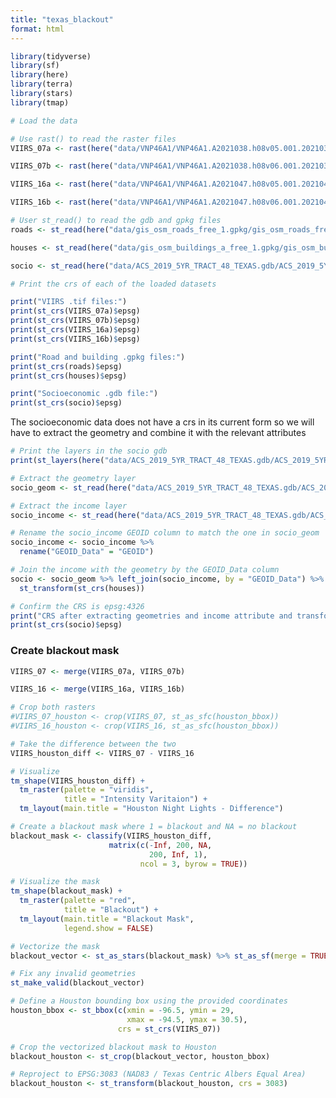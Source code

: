 ```yaml
---
title: "texas_blackout"
format: html
---
```


```r
library(tidyverse)
library(sf)
library(here)
library(terra)
library(stars)
library(tmap)
```

```r
# Load the data

# Use rast() to read the raster files
VIIRS_07a <- rast(here("data/VNP46A1/VNP46A1.A2021038.h08v05.001.2021039064328.tif"))

VIIRS_07b <- rast(here("data/VNP46A1/VNP46A1.A2021038.h08v06.001.2021039064329.tif"))

VIIRS_16a <- rast(here("data/VNP46A1/VNP46A1.A2021047.h08v05.001.2021048091106.tif"))

VIIRS_16b <- rast(here("data/VNP46A1/VNP46A1.A2021047.h08v06.001.2021048091105.tif"))

# User st_read() to read the gdb and gpkg files
roads <- st_read(here("data/gis_osm_roads_free_1.gpkg/gis_osm_roads_free_1.gpkg"))

houses <- st_read(here("data/gis_osm_buildings_a_free_1.gpkg/gis_osm_buildings_a_free_1.gpkg"))

socio <- st_read(here("data/ACS_2019_5YR_TRACT_48_TEXAS.gdb/ACS_2019_5YR_TRACT_48_TEXAS.gdb/"))
```

```r
# Print the crs of each of the loaded datasets

print("VIIRS .tif files:")
print(st_crs(VIIRS_07a)$epsg)
print(st_crs(VIIRS_07b)$epsg)
print(st_crs(VIIRS_16a)$epsg)
print(st_crs(VIIRS_16b)$epsg)

print("Road and building .gpkg files:")
print(st_crs(roads)$epsg)
print(st_crs(houses)$epsg)

print("Socioeconomic .gdb file:")
print(st_crs(socio)$epsg)
```
The socioeconomic data does not have a crs in its current form so we will have to extract the geometry and combine it with the relevant attributes
```r
# Print the layers in the socio gdb
print(st_layers(here("data/ACS_2019_5YR_TRACT_48_TEXAS.gdb/ACS_2019_5YR_TRACT_48_TEXAS.gdb/")))

# Extract the geometry layer
socio_geom <- st_read(here("data/ACS_2019_5YR_TRACT_48_TEXAS.gdb/ACS_2019_5YR_TRACT_48_TEXAS.gdb/"), layer = "ACS_2019_5YR_TRACT_48_TEXAS")

# Extract the income layer
socio_income <- st_read(here("data/ACS_2019_5YR_TRACT_48_TEXAS.gdb/ACS_2019_5YR_TRACT_48_TEXAS.gdb/"), layer = "X19_INCOME")

# Rename the socio_income GEOID column to match the one in socio_geom
socio_income <- socio_income %>% 
  rename("GEOID_Data" = "GEOID")

# Join the income with the geometry by the GEOID_Data column
socio <- socio_geom %>% left_join(socio_income, by = "GEOID_Data") %>% 
  st_transform(st_crs(houses))

# Confirm the CRS is epsg:4326
print("CRS after extracting geometries and income attribute and transforming:")
print(st_crs(socio)$epsg)
```

### Create blackout mask

```r
VIIRS_07 <- merge(VIIRS_07a, VIIRS_07b)

VIIRS_16 <- merge(VIIRS_16a, VIIRS_16b)

# Crop both rasters
#VIIRS_07_houston <- crop(VIIRS_07, st_as_sfc(houston_bbox))
#VIIRS_16_houston <- crop(VIIRS_16, st_as_sfc(houston_bbox))

# Take the difference between the two
VIIRS_houston_diff <- VIIRS_07 - VIIRS_16

# Visualize
tm_shape(VIIRS_houston_diff) + 
  tm_raster(palette = "viridis",
            title = "Intensity Varitaion") +
  tm_layout(main.title = "Houston Night Lights - Difference")

# Create a blackout mask where 1 = blackout and NA = no blackout
blackout_mask <- classify(VIIRS_houston_diff,
                      matrix(c(-Inf, 200, NA,
                               200, Inf, 1),
                             ncol = 3, byrow = TRUE))

# Visualize the mask
tm_shape(blackout_mask) + 
  tm_raster(palette = "red",
            title = "Blackout") +
  tm_layout(main.title = "Blackout Mask",
            legend.show = FALSE)

# Vectorize the mask
blackout_vector <- st_as_stars(blackout_mask) %>% st_as_sf(merge = TRUE)

# Fix any invalid geometries
st_make_valid(blackout_vector)

# Define a Houston bounding box using the provided coordinates
houston_bbox <- st_bbox(c(xmin = -96.5, ymin = 29, 
                          xmax = -94.5, ymax = 30.5), 
                        crs = st_crs(VIIRS_07))

# Crop the vectorized blackout mask to Houston
blackout_houston <- st_crop(blackout_vector, houston_bbox)

# Reproject to EPSG:3083 (NAD83 / Texas Centric Albers Equal Area)
blackout_houston <- st_transform(blackout_houston, crs = 3083)
```

